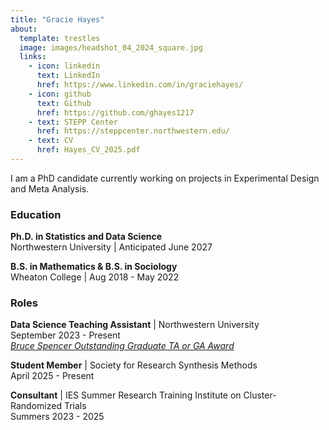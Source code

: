 ```yaml
---
title: "Gracie Hayes"
about:
  template: trestles
  image: images/headshot_04_2024_square.jpg
  links:
    - icon: linkedin
      text: LinkedIn
      href: https://www.linkedin.com/in/graciehayes/
    - icon: github
      text: Github
      href: https://github.com/ghayes1217
    - text: STEPP Center
      href: https://steppcenter.northwestern.edu/
    - text: CV
      href: Hayes_CV_2025.pdf
---
```


:::: {#hero-heading}
I am a PhD candidate currently working on projects in Experimental Design and Meta Analysis.

### Education

**Ph.D. in Statistics and Data Science**  
Northwestern University | Anticipated June 2027

**B.S. in Mathematics & B.S. in Sociology**  
Wheaton College | Aug 2018 - May 2022  

### Roles

<div>

**Data Science Teaching Assistant** \| Northwestern University\
September 2023 - Present\
[*Bruce Spencer Outstanding Graduate TA or GA Award*](https://statistics.northwestern.edu/graduate/grad-awards.html)  

**Student Member** \| Society for Research Synthesis Methods\
April 2025 - Present

**Consultant** \| IES Summer Research Training Institute on Cluster-Randomized Trials  
Summers 2023 - 2025

</div>
::::
